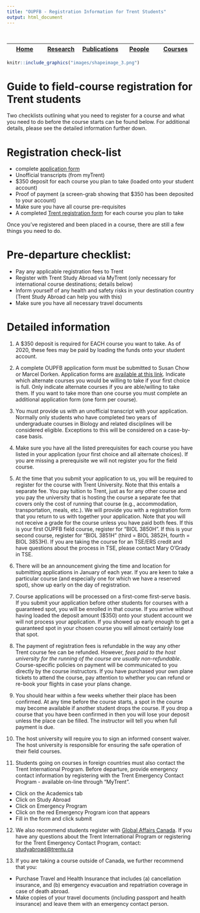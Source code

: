 ```yaml
---
title: "OUPFB - Registration Information for Trent Students"
output: html_document
---
```



<br>


| <a href="https://madorken.github.io/DorkenLab_Trent/index.html">Home</a> | <a href="https://madorken.github.io/DorkenLab_Trent/Research.html">Research</a> | <a href="https://scholar.google.ca/citations?user=xAqA9cUAAAAJ&amp;hl=en">Publications</a> | <a href="https://madorken.github.io/DorkenLab_Trent/People.html">People</a> | <a href="https://madorken.github.io/DorkenLab_Trent/Courses_rmd.html">Courses</a>
|:----------:|:----------:|:----------:|:----------:|:----------:|



```r

knitr::include_graphics("images/shapeimage_3.png")

```

# Guide to field-course registration for Trent students

Two checklists outlining what you need to register for a course and what you need to do before the course starts can be found below. For additional details, please see the detailed information further down.

# Registration check-list
*  complete [application form](http://www.oupfb.ca/form.pdf)
*  Unofficial transcripts (from myTrent)
*  $350 deposit for each course you plan to take (loaded onto your student account)
*  Proof of payment (a screen-grab showing that $350 has been deposited to your account)
*  Make sure you have all course pre-requisites
*  A completed [Trent registration form](https://www.trentu.ca/summer/sites/trentu.ca.summer/files/documents/Reading_Course_Application_2020.pdf) for each course you plan to take

Once you've registered and been placed in a course, there are still a few things you need to do. 

# Pre-departure checklist:
*  Pay any applicable registration fees to Trent
*  Register with Trent Study Abroad via MyTrent (only necessary for international course destinations; details below)
*  Inform yourself of any health and safety risks in your destination country (Trent Study Abroad can help you with this) 
*  Make sure you have all necessary travel documents 

# Detailed information
1) A $350 deposit is required for EACH course you want to take. As of 2020, these fees may be paid by loading the funds onto your student account. 

2) A complete OUPFB application form must be submitted to Susan Chow or Marcel Dorken. Application forms are [available at this link](http://www.oupfb.ca/info.html). Indicate which alternate courses you would be willing to take if your first choice is full. Only indicate alternate courses if you are able/willing to take them. If you want to take more than one course you must complete an additional application form (one form per course).

3) You must provide us with an unofficial transcript with your application. Normally only students who have completed two years of undergraduate courses in Biology and related disciplines will be considered eligible. Exceptions to this will be considered on a case-by-case basis. 

4) Make sure you have all the listed prerequisites for each course you have listed in your application (your first choice and all alternate choices). If you are missing a prerequisite we will not register you for the field course.<br>

5) At the time that you submit your application to us, you will be required to register for the course with Trent University. Note that this entails a separate fee. You pay tuition to Trent, just as for any other course and you pay the university that is hosting the course a separate fee that covers only the cost of running that course (e.g., accommodation, transportation, meals, etc.). We will provide you with a registration form that you return to us with together your application. Note that you will not receive a grade for the course unless you have paid both fees. If this is your first OUPFB field course, register for "BIOL 3850H". If this is your second course, register for "BIOL 3851H" (third = BIOL 3852H, fourth = BIOL 3853H). If you are taking the course for an TSE/ERS credit and have questions about the process in TSE, please contact Mary O'Grady in TSE.

6) There will be an announcement giving the time and location for submitting applications in January of each year. If you are keen to take a particular course (and especially one for which we have a reserved spot), show up early on the day of registration.

7) Course applications will be processed on a first-come first-serve basis. If you submit your application before other students for courses with a guaranteed spot, you will be enrolled in that course. If you arrive without having loaded the deposit amount ($350) onto your student account we will not process your application. If you showed up early enough to get a guaranteed spot in your chosen course you will almost certainly lose that spot. 

8) The payment of registration fees is refundable in the way any other Trent course fee can be refunded. However, *fees paid to the host university for the running of the course are usually non-refundable*. Course-specific policies on payment will be communicated to you directly by the course instructors. If you have purchased your own plane tickets to attend the course, pay attention to whether you can refund or re-book your flights in case your plans change. 

9) You should hear within a few weeks whether their place has been confirmed. At any time before the course starts, a spot in the course may become available if another student drops the course. If you drop a course that you have been confirmed in then you will lose your deposit unless the place can be filled. The instructor will tell you when full payment is due.<br>

10) The host university will require you to sign an informed consent waiver. The host university is responsible for ensuring the safe operation of their field courses.

11) Students going on courses in foreign countries must also contact the Trent International Program. Before departure, provide emergency contact information by registering with the Trent Emergency Contact Program - available on-line through "MyTrent".
*  Click on the Academics tab
*  Click on Study Abroad
*  Click on Emergency Program
*  Click on the red Emergency Program icon that appears
*  Fill in the form and click submit 

12) We also recommend students register with [Global Affairs Canada](https://travel.gc.ca/travelling). If you have any questions about the Trent International Program or registering for the Trent Emergency Contact Program, contact: <a href="maito:studyabroad@trentu.ca">studyabroad@trentu.ca</a>

13) If you are taking a course outside of Canada, we further recommend that you:

*  Purchase Travel and Health Insurance that includes (a) cancellation insurance, and (b) emergency evacuation and repatriation coverage in case of death abroad. 
*  Make copies of your travel documents (including passport and health insurance) and leave them with an emergency contact person.

